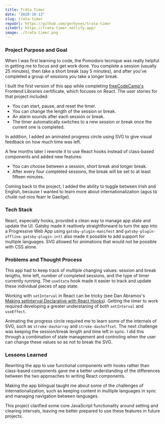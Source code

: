 ---
title: Tráta Timer
date: "2020-10-13"
slug: trata-timer
repoUrl: https://github.com/gerhynes/trata-timer
siteUrl: https://trata-timer.netlify.app/
image: ./trata-timer.png
---

### Project Purpose and Goal

When I was first learning to code, the Pomodoro tecnique was really helpful in getting me to focus and get work done. You complete a session (usually 25 minutes), then take a short break (say 5 minutes), and after you've completed a group of sessions you take a longer break.

I built the first version of this app while completing [freeCodeCamp's](https://www.freecodecamp.org/) Frontend Libraries certificate, which focuses on React. The user stories for that project included:

- You can start, pause, and reset the timer.
- You can change the length of the session or break.
- An alarm sounds after each session or break.
- The timer automatically switches to a new session or break once the current one is completed.

In addition, I added an animated progress circle using SVG to give visual feedback on how much time was left.

A few months later I rewrote it to use React hooks instead of class-based components and added new features:

- You can choose between a session, short break and longer break.
- After every four completed sessions, the break will be set to at least fifteen minutes.

Coming back to the project, I added the ability to toggle between Irish and English, because I wanted to learn more about internationalization (agus tá chuile rud níos fearr le Gaeilge).

### Tech Stack

React, especially hooks, provided a clean way to manage app state and update the UI. Gatsby made it realtively straightforward to turn the app into a Progressive Web App using `gatsby-plugin-manifest` and `gatsby-plugin-offline`. `gatsby-plugin-intl` also made it possible to add support for multiple languages. SVG allowed for animations that would not be possible with CSS alone.

### Problems and Thought Process

This app had to keep track of multiple changing values: session and break lengths, time left, number of completed sessions, and the type of timer currently running. The `useState` hook made it easier to track and update these individual pieces of app state.

Working with `setInterval` in React can be tricky (see Dan Abramov's [Making setInterval Declarative with React Hooks](https://overreacted.io/making-setinterval-declarative-with-react-hooks/)). Getting the timer to work required developing a greater understaning of both `setInterval` and `useEffect`.

Animating the progress circle required me to learn some of the internals of SVG, such as `stroke-dasharray` and `stroke-dashoffset`. The next challenge was keeping the session/break length and time left in sync. I did this through a combination of state management and controling when the user can change these values so as not to break the SVG.

### Lessons Learned

Rewriting the app to use functional components with hooks rather than class-based components gave me a better understanding of the differences between the two approaches to writing React components.

Making the app bilingual taught me about some of the challenges of internationalization, such as keeping content in multiple languages in sync and managing navigation between languages.

This project clarified some core JavaScript functionality around setting and clearing intervals, leaving me better prepared to use these features in future projects.
